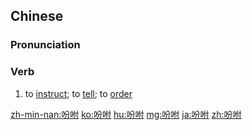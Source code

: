 ==Chinese==
{{zh-forms}}

===Pronunciation===
{{zh-pron
|m=fēnfù,tl=y
|c=fan1 fu3
|h=pfs=fûn-fu
|mn=hoan-hù
|cat=v
}}

===Verb===
{{zh-verb}}

# to [[instruct]]; to [[tell]]; to [[order]]
#: {{zh-x|耶和華 說：「^誰 告訴 你 赤身.露體 呢？莫非 你 吃 了 我 吩咐 你 不可 吃 的 那 樹 上 的 果子{zi} 嗎？」|And he said, Who told thee that thou wast naked? Hast thou eaten of the tree, whereof I '''commanded''' thee that thou shouldest not eat?|ref={{lang|zh|{{w|新標點和合本|lang=zh}}}} (Chinese Union Version with New Punctuation), {{lang|zh|創世記}} (Genesis) 3:11}}

{{zh-cat|Elementary}}

[[zh-min-nan:吩咐]]
[[ko:吩咐]]
[[hu:吩咐]]
[[mg:吩咐]]
[[ja:吩咐]]
[[zh:吩咐]]